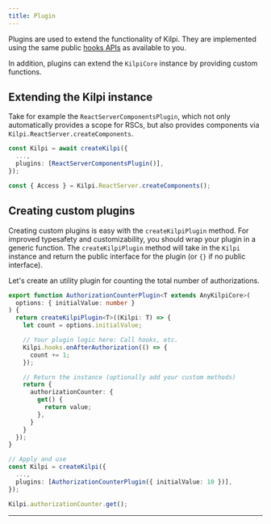 ```yaml
---
title: Plugin
---
```



Plugins are used to extend the functionality of Kilpi. They are implemented using the same public [hooks APIs](/docs/concepts/hooks) as available to you.

In addition, plugins can extend the `KilpiCore` instance by providing custom functions.

## Extending the Kilpi instance

Take for example the `ReactServerComponentsPlugin`, which not only automatically provides a scope for RSCs, but also provides components via `Kilpi.ReactServer.createComponents`.

```ts
const Kilpi = await createKilpi({
  ...,
  plugins: [ReactServerComponentsPlugin()],
});

const { Access } = Kilpi.ReactServer.createComponents();
```

## Creating custom plugins

Creating custom plugins is easy with the `createKilpiPlugin` method. For improved typesafety and customizability, you should wrap your plugin in a generic function. The `createKilpiPlugin` method will take in the `Kilpi` instance and return the public interface for the plugin (or `{}` if no public interface).

Let's create an utility plugin for counting the total number of authorizations.

```ts
export function AuthorizationCounterPlugin<T extends AnyKilpiCore>(
  options: { initialValue: number }
) {
  return createKilpiPlugin<T>((Kilpi: T) => {
    let count = options.initialValue;

    // Your plugin logic here: Call hooks, etc.
    Kilpi.hooks.onAfterAuthorization(() => {
      count += 1;
    });

    // Return the instance (optionally add your custom methods)
    return {
      authorizationCounter: {
        get() {
          return value;
        },
      }
    }
  });
}

// Apply and use
const Kilpi = createKilpi({
  ...,
  plugins: [AuthorizationCounterPlugin({ initialValue: 10 })],
});

Kilpi.authorizationCounter.get();
```
---

<LinkCard 
  title="Learn more about hooks" 
  description="Learn how to use hooks to extend Kilpi and create custom, advanced functionality."
  href="/concepts/hooks"
/>
